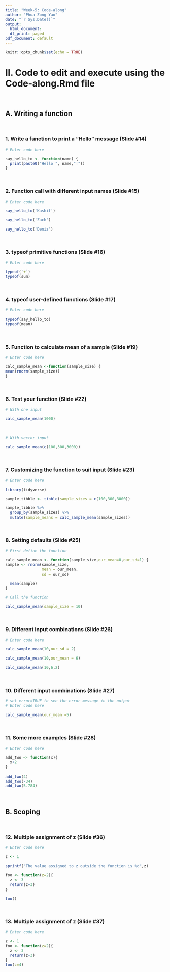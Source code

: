 ```yaml
---
title: "Week-5: Code-along"
author: "Phua Zong Yao"
date: "`r Sys.Date()`"
output:
  html_document:
  df_print: paged
pdf_document: default
---
```


  ```r
knitr::opts_chunk$set(echo = TRUE)
```

# II. Code to edit and execute using the Code-along.Rmd file 
<br>

## A. Writing a function
<br>

### 1. Write a function to print a "Hello" message (Slide #14)

```r
# Enter code here

say_hello_to <- function(name) {
  print(paste0("Hello ", name,"!"))
}

```
<br>

### 2. Function call with different input names (Slide #15)

```r
# Enter code here

say_hello_to('Kashif')

say_hello_to('Zach')

say_hello_to('Deniz')

```
<br>

### 3. typeof primitive functions (Slide #16)

```r
# Enter code here

typeof(`+`)
typeof(sum)

```
<br>

### 4. typeof user-defined functions (Slide #17)

```r
# Enter code here

typeof(say_hello_to)
typeof(mean)

```
<br>

### 5. Function to calculate mean of a sample (Slide #19)

```r
# Enter code here

calc_sample_mean <-function(sample_size) {
mean(rnorm(sample_size))
}

```
<br>

### 6. Test your function (Slide #22)

```r
# With one input

calc_sample_mean(1000)

```
<br>
```r
# With vector input

calc_sample_mean(c(100,300,3000))

```
<br>

### 7. Customizing the function to suit input (Slide #23)

```r
# Enter code here

library(tidyverse)

sample_tibble <- tibble(sample_sizes = c(100,300,3000))

sample_tibble %>% 
  group_by(sample_sizes) %>% 
  mutate(sample_means = calc_sample_mean(sample_sizes))

```
<br>

### 8. Setting defaults (Slide #25)

```r
# First define the function

calc_sample_mean <- function(sample_size,our_mean=0,our_sd=1) {
sample <- rnorm(sample_size,
                mean = our_mean,
                sd = our_sd)

  mean(sample)
}

# Call the function 

calc_sample_mean(sample_size = 10)

```
<br>

### 9. Different input combinations (Slide #26)

```r
# Enter code here 

calc_sample_mean(10,our_sd = 2)

calc_sample_mean(10,our_mean = 6)

calc_sample_mean(10,6,2)

```
<br>

### 10. Different input combinations (Slide #27)

```r
# set error=TRUE to see the error message in the output
# Enter code here 

calc_sample_mean(our_mean =5)

```
<br>

### 11. Some more examples (Slide #28)

```r
# Enter code here 

add_two <- function(x){
  x+2
}
 
add_two(4) 
add_two(-34)
add_two(5.784)

```
<br>

## B. Scoping
<br>

### 12. Multiple assignment of z (Slide #36)

```r
# Enter code here

z <- 1

sprintf("The value assigned to z outside the function is %d",z)

foo <- function(z=2){
  z <- 3
  return(z+3)
}

foo()

```
<br>

### 13. Multiple assignment of z (Slide #37)

```r
# Enter code here

z <- 1
foo <- function(z=2){
  z <- 3
  return(z+3)
}
foo(z=4)

```
<br>